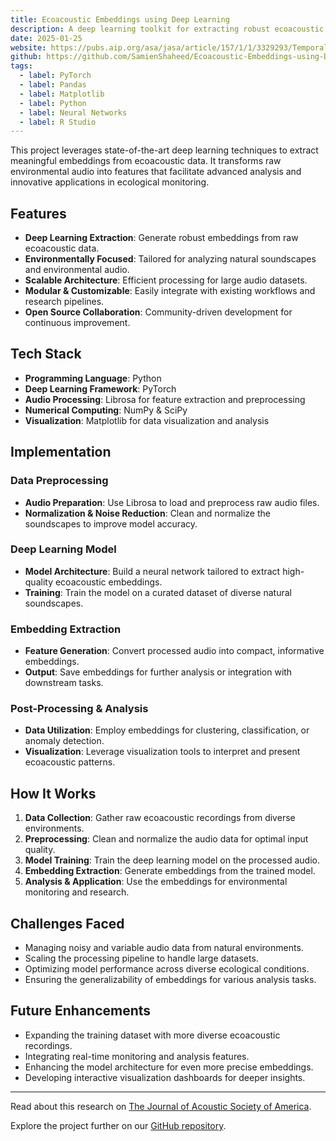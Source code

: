 ```yaml
---
title: Ecoacoustic Embeddings using Deep Learning
description: A deep learning toolkit for extracting robust ecoacoustic embeddings to analyze natural soundscapes.
date: 2025-01-25
website: https://pubs.aip.org/asa/jasa/article/157/1/1/3329293/Temporal-patterns-in-Malaysian-rainforest
github: https://github.com/SamienShaheed/Ecoacoustic-Embeddings-using-Deep-Learning
tags:
  - label: PyTorch
  - label: Pandas
  - label: Matplotlib
  - label: Python
  - label: Neural Networks
  - label: R Studio
---
```


This project leverages state-of-the-art deep learning techniques to extract meaningful embeddings from ecoacoustic data. It transforms raw environmental audio into features that facilitate advanced analysis and innovative applications in ecological monitoring.

## Features

- **Deep Learning Extraction**: Generate robust embeddings from raw ecoacoustic data.
- **Environmentally Focused**: Tailored for analyzing natural soundscapes and environmental audio.
- **Scalable Architecture**: Efficient processing for large audio datasets.
- **Modular & Customizable**: Easily integrate with existing workflows and research pipelines.
- **Open Source Collaboration**: Community-driven development for continuous improvement.

## Tech Stack

- **Programming Language**: Python
- **Deep Learning Framework**: PyTorch
- **Audio Processing**: Librosa for feature extraction and preprocessing
- **Numerical Computing**: NumPy & SciPy
- **Visualization**: Matplotlib for data visualization and analysis

## Implementation

### Data Preprocessing

- **Audio Preparation**: Use Librosa to load and preprocess raw audio files.
- **Normalization & Noise Reduction**: Clean and normalize the soundscapes to improve model accuracy.

### Deep Learning Model

- **Model Architecture**: Build a neural network tailored to extract high-quality ecoacoustic embeddings.
- **Training**: Train the model on a curated dataset of diverse natural soundscapes.

### Embedding Extraction

- **Feature Generation**: Convert processed audio into compact, informative embeddings.
- **Output**: Save embeddings for further analysis or integration with downstream tasks.

### Post-Processing & Analysis

- **Data Utilization**: Employ embeddings for clustering, classification, or anomaly detection.
- **Visualization**: Leverage visualization tools to interpret and present ecoacoustic patterns.

## How It Works

1. **Data Collection**: Gather raw ecoacoustic recordings from diverse environments.
2. **Preprocessing**: Clean and normalize the audio data for optimal input quality.
3. **Model Training**: Train the deep learning model on the processed audio.
4. **Embedding Extraction**: Generate embeddings from the trained model.
5. **Analysis & Application**: Use the embeddings for environmental monitoring and research.

## Challenges Faced

- Managing noisy and variable audio data from natural environments.
- Scaling the processing pipeline to handle large datasets.
- Optimizing model performance across diverse ecological conditions.
- Ensuring the generalizability of embeddings for various analysis tasks.

## Future Enhancements

- Expanding the training dataset with more diverse ecoacoustic recordings.
- Integrating real-time monitoring and analysis features.
- Enhancing the model architecture for even more precise embeddings.
- Developing interactive visualization dashboards for deeper insights.

---

Read about this research on [The Journal of Acoustic Society of America](https://pubs.aip.org/asa/jasa/article/157/1/1/3329293/Temporal-patterns-in-Malaysian-rainforest).

Explore the project further on our [GitHub repository](https://github.com/SamienShaheed/Ecoacoustic-Embeddings-using-Deep-Learning).
